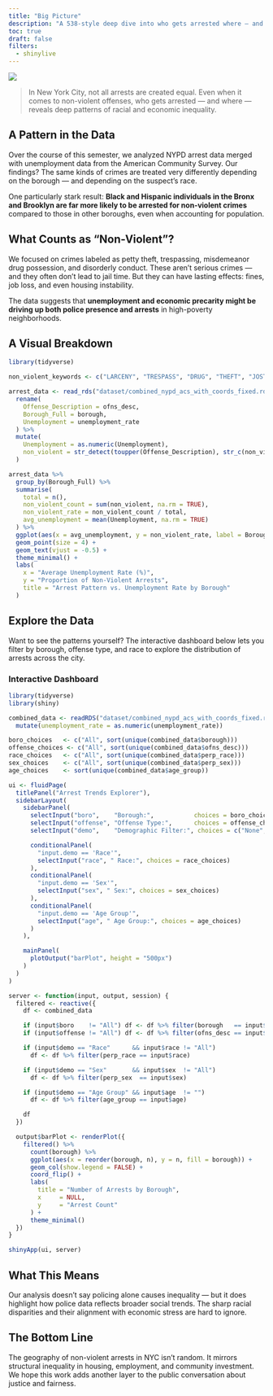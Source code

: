 ```yaml
---
title: "Big Picture"
description: "A 538-style deep dive into who gets arrested where — and why unemployment might explain part of the story."
toc: true
draft: false
filters:
  - shinylive
---
```


![](images/The_Big_Picture_2.jpeg)

> In New York City, not all arrests are created equal. Even when it comes to non-violent offenses, who gets arrested — and where — reveals deep patterns of racial and economic inequality.

## A Pattern in the Data

Over the course of this semester, we analyzed NYPD arrest data merged with unemployment data from the American Community Survey. Our findings? The same kinds of crimes are treated very differently depending on the borough — and depending on the suspect's race.

One particularly stark result: **Black and Hispanic individuals in the Bronx and Brooklyn are far more likely to be arrested for non-violent crimes** compared to those in other boroughs, even when accounting for population.

## What Counts as “Non-Violent”?

We focused on crimes labeled as petty theft, trespassing, misdemeanor drug possession, and disorderly conduct. These aren’t serious crimes — and they often don’t lead to jail time. But they can have lasting effects: fines, job loss, and even housing instability.

The data suggests that **unemployment and economic precarity might be driving up both police presence and arrests** in high-poverty neighborhoods.

## A Visual Breakdown

```r
library(tidyverse)

non_violent_keywords <- c("LARCENY", "TRESPASS", "DRUG", "THEFT", "JOSTLING", "SEX", "MISDEMEANOR")

arrest_data <- read_rds("dataset/combined_nypd_acs_with_coords_fixed.rds") %>%
  rename(
    Offense_Description = ofns_desc,
    Borough_Full = borough,
    Unemployment = unemployment_rate
  ) %>%
  mutate(
    Unemployment = as.numeric(Unemployment),
    non_violent = str_detect(toupper(Offense_Description), str_c(non_violent_keywords, collapse = "|"))
  )

arrest_data %>%
  group_by(Borough_Full) %>%
  summarise(
    total = n(),
    non_violent_count = sum(non_violent, na.rm = TRUE),
    non_violent_rate = non_violent_count / total,
    avg_unemployment = mean(Unemployment, na.rm = TRUE)
  ) %>%
  ggplot(aes(x = avg_unemployment, y = non_violent_rate, label = Borough_Full)) +
  geom_point(size = 4) +
  geom_text(vjust = -0.5) +
  theme_minimal() +
  labs(
    x = "Average Unemployment Rate (%)",
    y = "Proportion of Non-Violent Arrests",
    title = "Arrest Pattern vs. Unemployment Rate by Borough"
  )
```

## Explore the Data

Want to see the patterns yourself? The interactive dashboard below lets you filter by borough, offense type, and race to explore the distribution of arrests across the city.

### Interactive Dashboard

```r
library(tidyverse)
library(shiny)

combined_data <- readRDS("dataset/combined_nypd_acs_with_coords_fixed.rds") %>%
  mutate(unemployment_rate = as.numeric(unemployment_rate))

boro_choices   <- c("All", sort(unique(combined_data$borough)))
offense_choices <- c("All", sort(unique(combined_data$ofns_desc)))
race_choices   <- c("All", sort(unique(combined_data$perp_race)))
sex_choices    <- c("All", sort(unique(combined_data$perp_sex)))
age_choices    <- sort(unique(combined_data$age_group))

ui <- fluidPage(
  titlePanel("Arrest Trends Explorer"),
  sidebarLayout(
    sidebarPanel(
      selectInput("boro",    "Borough:",           choices = boro_choices),
      selectInput("offense", "Offense Type:",      choices = offense_choices),
      selectInput("demo",    "Demographic Filter:", choices = c("None","Race","Sex","Age Group")),

      conditionalPanel(
        "input.demo == 'Race'",
        selectInput("race", " Race:", choices = race_choices)
      ),
      conditionalPanel(
        "input.demo == 'Sex'",
        selectInput("sex", " Sex:", choices = sex_choices)
      ),
      conditionalPanel(
        "input.demo == 'Age Group'",
        selectInput("age", " Age Group:", choices = age_choices)
      )
    ),

    mainPanel(
      plotOutput("barPlot", height = "500px")
    )
  )
)

server <- function(input, output, session) {
  filtered <- reactive({
    df <- combined_data

    if (input$boro    != "All") df <- df %>% filter(borough   == input$boro)
    if (input$offense != "All") df <- df %>% filter(ofns_desc == input$offense)

    if (input$demo == "Race"      && input$race != "All")
      df <- df %>% filter(perp_race == input$race)

    if (input$demo == "Sex"       && input$sex  != "All")
      df <- df %>% filter(perp_sex  == input$sex)

    if (input$demo == "Age Group" && input$age  != "")
      df <- df %>% filter(age_group == input$age)

    df
  })

  output$barPlot <- renderPlot({
    filtered() %>%
      count(borough) %>%
      ggplot(aes(x = reorder(borough, n), y = n, fill = borough)) +
      geom_col(show.legend = FALSE) +
      coord_flip() +
      labs(
        title = "Number of Arrests by Borough",
        x     = NULL,
        y     = "Arrest Count"
      ) +
      theme_minimal()
  })
}

shinyApp(ui, server)
```

## What This Means

Our analysis doesn’t say policing alone causes inequality — but it does highlight how police data reflects broader social trends. The sharp racial disparities and their alignment with economic stress are hard to ignore.

## The Bottom Line

The geography of non-violent arrests in NYC isn’t random. It mirrors structural inequality in housing, employment, and community investment. We hope this work adds another layer to the public conversation about justice and fairness.

